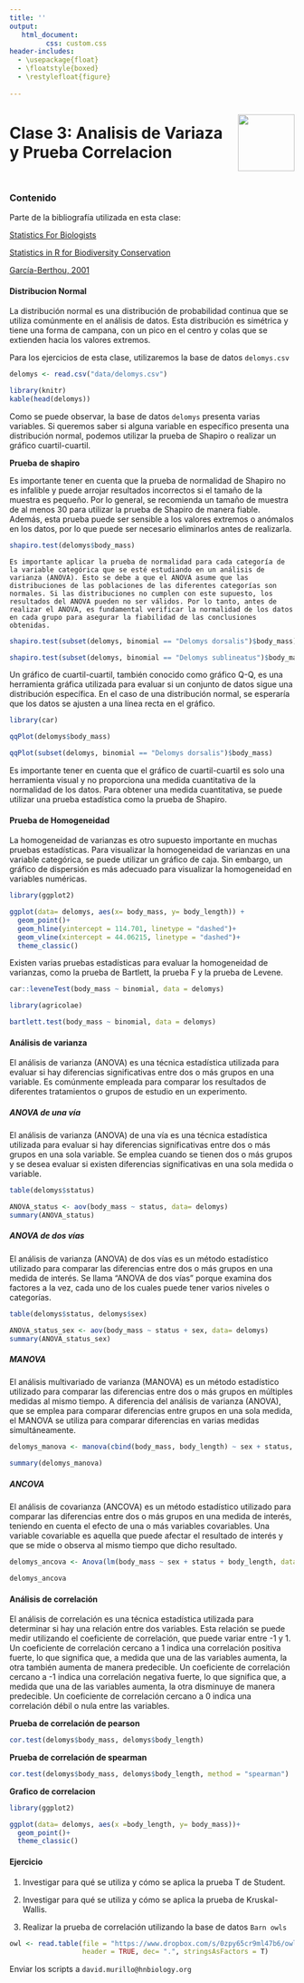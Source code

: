 ---
title: ''
output:
   html_document:
         css: custom.css
header-includes:
  - \usepackage{float}
  - \floatstyle{boxed}
  - \restylefloat{figure}
  
---

<div style="display:flex; align-items:center;">
  <h1 style="margin:0;">Clase 3: Analisis de Variaza y Prueba Correlacion</h1>
  <img src="HN Cursos publicidad/HN Biology Inv Circle.jpg" alt="" style="width:100px; margin-left:20px;">
</div>


### Contenido{.tabset .tabset-pills}

Parte de la bibliografía utilizada en esta clase: 

[Statistics For Biologists](https://books.google.hn/books/about/Statistics_for_Biologists.html?id=McqWIFQzGioC&redir_esc=y)

[Statistics in R for Biodiversity Conservation](https://www.researchgate.net/publication/353286861_Statistics_in_R_for_Biodiversity_Conservation)

[García-Berthou, 2001](papers/GarciaBerthou2001.pdf)

#### Distribucion Normal

La distribución normal es una distribución de probabilidad continua que se utiliza comúnmente en el análisis de datos. Esta distribución es simétrica y tiene una forma de campana, con un pico en el centro y colas que se extienden hacia los valores extremos.

Para los ejercicios de esta clase, utilizaremos la base de datos  `delomys.csv`

```{r,}

delomys <- read.csv("data/delomys.csv")
```


```{r}
library(knitr)
kable(head(delomys))

```

Como se puede observar, la base de datos `delomys` presenta varias variables. Si queremos saber si alguna variable en específico presenta una distribución normal, podemos utilizar la prueba de Shapiro o realizar un gráfico cuartil-cuartil.

**Prueba de shapiro **

Es importante tener en cuenta que la prueba de normalidad de Shapiro no es infalible y puede arrojar resultados incorrectos si el tamaño de la muestra es pequeño. Por lo general, se recomienda un tamaño de muestra de al menos 30 para utilizar la prueba de Shapiro de manera fiable. Además, esta prueba puede ser sensible a los valores extremos o anómalos en los datos, por lo que puede ser necesario eliminarlos antes de realizarla.

```{r}
shapiro.test(delomys$body_mass)
```
`Es importante aplicar la prueba de normalidad para cada categoría de la variable categórica que se esté estudiando en un análisis de varianza (ANOVA). Esto se debe a que el ANOVA asume que las distribuciones de las poblaciones de las diferentes categorías son normales. Si las distribuciones no cumplen con este supuesto, los resultados del ANOVA pueden no ser válidos. Por lo tanto, antes de realizar el ANOVA, es fundamental verificar la normalidad de los datos en cada grupo para asegurar la fiabilidad de las conclusiones obtenidas.`

```{r}
shapiro.test(subset(delomys, binomial == "Delomys dorsalis")$body_mass)

shapiro.test(subset(delomys, binomial == "Delomys sublineatus")$body_mass)
```


Un gráfico de cuartil-cuartil, también conocido como gráfico Q-Q, es una herramienta gráfica utilizada para evaluar si un conjunto de datos sigue una distribución específica. En el caso de una distribución normal, se esperaría que los datos se ajusten a una línea recta en el gráfico.

```{r, fig.align='center'}
library(car)

qqPlot(delomys$body_mass)
```


```{r, fig.align='center'}
qqPlot(subset(delomys, binomial == "Delomys dorsalis")$body_mass)
```


Es importante tener en cuenta que el gráfico de cuartil-cuartil es solo una herramienta visual y no proporciona una medida cuantitativa de la normalidad de los datos. Para obtener una medida cuantitativa, se puede utilizar una prueba estadística como la prueba de Shapiro.


#### Prueba de Homogeneidad

La homogeneidad de varianzas es otro supuesto importante en muchas pruebas estadísticas. Para visualizar la homogeneidad de varianzas en una variable categórica, se puede utilizar un gráfico de caja. Sin embargo, un gráfico de dispersión es más adecuado para visualizar la homogeneidad en variables numéricas.

```{r}
library(ggplot2)

ggplot(data= delomys, aes(x= body_mass, y= body_length)) +
  geom_point()+
  geom_hline(yintercept = 114.701, linetype = "dashed")+
  geom_vline(xintercept = 44.06215, linetype = "dashed")+
  theme_classic()
```

Existen varias pruebas estadísticas para evaluar la homogeneidad de varianzas, como la prueba de Bartlett, la prueba F y la prueba de Levene.

```{r}
car::leveneTest(body_mass ~ binomial, data = delomys)
```

```{r}
library(agricolae)

bartlett.test(body_mass ~ binomial, data = delomys)
```


#### Análisis de varianza{.tabset .tabset-pilss}

El análisis de varianza (ANOVA) es una técnica estadística utilizada para evaluar si hay diferencias significativas entre dos o más grupos en una variable. Es comúnmente empleada para comparar los resultados de diferentes tratamientos o grupos de estudio en un experimento.


##### ANOVA de una vía 

El análisis de varianza (ANOVA) de una vía es una técnica estadística utilizada para evaluar si hay diferencias significativas entre dos o más grupos en una sola variable. Se emplea cuando se tienen dos o más grupos y se desea evaluar si existen diferencias significativas en una sola medida o variable.


```{r}
table(delomys$status)

ANOVA_status <- aov(body_mass ~ status, data= delomys)
summary(ANOVA_status)

```

##### ANOVA de dos vías 

El análisis de varianza (ANOVA) de dos vías es un método estadístico utilizado para comparar las diferencias entre dos o más grupos en una medida de interés. Se llama "ANOVA de dos vías" porque examina dos factores a la vez, cada uno de los cuales puede tener varios niveles o categorías.

```{r}
table(delomys$status, delomys$sex)

ANOVA_status_sex <- aov(body_mass ~ status + sex, data= delomys)
summary(ANOVA_status_sex)

```

##### MANOVA

El análisis multivariado de varianza (MANOVA) es un método estadístico utilizado para comparar las diferencias entre dos o más grupos en múltiples medidas al mismo tiempo. A diferencia del análisis de varianza (ANOVA), que se emplea para comparar diferencias entre grupos en una sola medida, el MANOVA se utiliza para comparar diferencias en varias medidas simultáneamente.

```{r}

delomys_manova <- manova(cbind(body_mass, body_length) ~ sex + status, data = delomys)

summary(delomys_manova)
```

##### ANCOVA

El análisis de covarianza (ANCOVA) es un método estadístico utilizado para comparar las diferencias entre dos o más grupos en una medida de interés, teniendo en cuenta el efecto de una o más variables covariables. Una variable covariable es aquella que puede afectar el resultado de interés y que se mide o observa al mismo tiempo que dicho resultado.


```{r}
delomys_ancova <- Anova(lm(body_mass ~ sex + status + body_length, data = delomys))

delomys_ancova
```

#### Análisis de correlación

El análisis de correlación es una técnica estadística utilizada para determinar si hay una relación entre dos variables. Esta relación se puede medir utilizando el coeficiente de correlación, que puede variar entre -1 y 1. Un coeficiente de correlación cercano a 1 indica una correlación positiva fuerte, lo que significa que, a medida que una de las variables aumenta, la otra también aumenta de manera predecible. Un coeficiente de correlación cercano a -1 indica una correlación negativa fuerte, lo que significa que, a medida que una de las variables aumenta, la otra disminuye de manera predecible. Un coeficiente de correlación cercano a 0 indica una correlación débil o nula entre las variables.

**Prueba de correlación de pearson**

```{r}
cor.test(delomys$body_mass, delomys$body_length)
```

**Prueba de correlación de spearman**

```{r}
cor.test(delomys$body_mass, delomys$body_length, method = "spearman")
```

**Grafico de correlacion**


```{r}
library(ggplot2)

ggplot(data= delomys, aes(x =body_length, y= body_mass))+
  geom_point()+
  theme_classic()
```


#### Ejercicio 

1)  Investigar para qué se utiliza y cómo se aplica la prueba T de Student.

2)  Investigar para qué se utiliza y cómo se aplica la prueba de Kruskal-Wallis.

3) Realizar la prueba de correlación utilizando la base de datos `Barn owls`

```{r}
owl <- read.table(file = "https://www.dropbox.com/s/0zpy65cr9ml47b6/owl.txt?dl=1",
                  header = TRUE, dec= ".", stringsAsFactors = T)
```


Enviar los scripts a `david.murillo@hnbiology.org`

